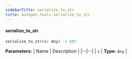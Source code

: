 ```yaml
---
sidebarTitle: serialize_to_str
title: autogen.tools.serialize_to_str
---
```


<code class="doc-symbol doc-symbol-heading doc-symbol-function"></code>
#### serialize_to_str
<a href="#autogen.tools..serialize_to_str" class="headerlink" title="Permanent link"></a>

```python
serialize_to_str(x: Any) -> str
```

    

<b>Parameters:</b>
| Name | Description |
|--|--|
| `x` | **Type:** `Any` |

<br />